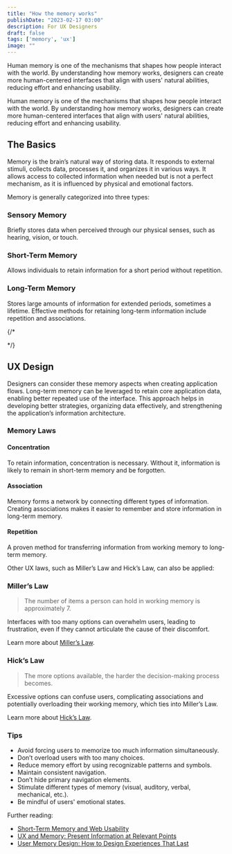 ```yaml
---
title: "How the memory works"
publishDate: "2023-02-17 03:00"
description: For UX Designers
draft: false
tags: ['memory', 'ux']
image: ""
---
```


Human memory is one of the mechanisms that shapes how people interact with the world. By understanding how memory works, designers can create more human-centered interfaces that align with users' natural abilities, reducing effort and enhancing usability.

Human memory is one of the mechanisms that shapes how people interact with the world. By understanding how memory works, designers can create more human-centered interfaces that align with users' natural abilities, reducing effort and enhancing usability.

## The Basics

Memory is the brain’s natural way of storing data. It responds to external stimuli, collects data, processes it, and organizes it in various ways. It allows access to collected information when needed but is not a perfect mechanism, as it is influenced by physical and emotional factors.

Memory is generally categorized into three types:

### Sensory Memory

Briefly stores data when perceived through our physical senses, such as hearing, vision, or touch.

### Short-Term Memory

Allows individuals to retain information for a short period without repetition.

### Long-Term Memory

Stores large amounts of information for extended periods, sometimes a lifetime. Effective methods for retaining long-term information include repetition and associations.

{/* <figure>
    <ImageZoom client:load src="/uploads/images/notes/memory-flow.png" alt="Memory Flow" />
</figure> */}

## UX Design

Designers can consider these memory aspects when creating application flows. Long-term memory can be leveraged to retain core application data, enabling better repeated use of the interface. This approach helps in developing better strategies, organizing data effectively, and strengthening the application’s information architecture.

### Memory Laws

#### Concentration

To retain information, concentration is necessary. Without it, information is likely to remain in short-term memory and be forgotten.

#### Association

Memory forms a network by connecting different types of information. Creating associations makes it easier to remember and store information in long-term memory.

#### Repetition

A proven method for transferring information from working memory to long-term memory.

Other UX laws, such as Miller’s Law and Hick’s Law, can also be applied:

### Miller’s Law

> The number of items a person can hold in working memory is approximately 7.

Interfaces with too many options can overwhelm users, leading to frustration, even if they cannot articulate the cause of their discomfort.

Learn more about [Miller’s Law](https://lawsofux.com/millers-law/).

### Hick’s Law

> The more options available, the harder the decision-making process becomes.

Excessive options can confuse users, complicating associations and potentially overloading their working memory, which ties into Miller’s Law.

Learn more about [Hick’s Law](https://lawsofux.com/hicks-law/).

### Tips

- Avoid forcing users to memorize too much information simultaneously.  
- Don’t overload users with too many choices.  
- Reduce memory effort by using recognizable patterns and symbols.  
- Maintain consistent navigation.  
- Don’t hide primary navigation elements.  
- Stimulate different types of memory (visual, auditory, verbal, mechanical, etc.).  
- Be mindful of users' emotional states.  

Further reading:  
- [Short-Term Memory and Web Usability](https://www.nngroup.com/articles/short-term-memory-and-web-usability/)  
- [UX and Memory: Present Information at Relevant Points](https://www.interaction-design.org/literature/article/ux-and-memory-present-information-at-relevant-points)  
- [User Memory Design: How to Design Experiences That Last](https://www.smashingmagazine.com/2016/08/user-memory-design-how-to-design-for-experiences-that-last/)